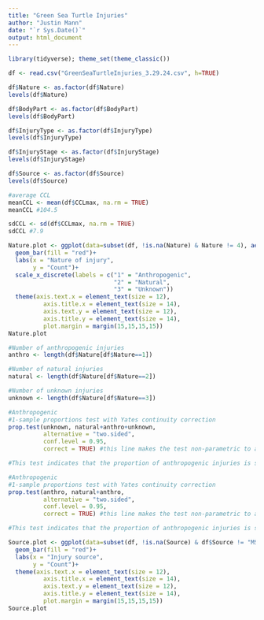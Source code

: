 ```yaml
---
title: "Green Sea Turtle Injuries"
author: "Justin Mann"
date: "`r Sys.Date()`"
output: html_document
---
```


```r
library(tidyverse); theme_set(theme_classic())
```

```r
df <- read.csv("GreenSeaTurtleInjuries_3.29.24.csv", h=TRUE)
```

```r
df$Nature <- as.factor(df$Nature)
levels(df$Nature)

df$BodyPart <- as.factor(df$BodyPart)
levels(df$BodyPart)

df$InjuryType <- as.factor(df$InjuryType)
levels(df$InjuryType)

df$InjuryStage <- as.factor(df$InjuryStage)
levels(df$InjuryStage)

df$Source <- as.factor(df$Source)
levels(df$Source)
```

```r
#average CCL 
meanCCL <- mean(df$CCLmax, na.rm = TRUE)
meanCCL #104.5 

sdCCL <- sd(df$CCLmax, na.rm = TRUE)
sdCCL #7.9
```


```r
Nature.plot <- ggplot(data=subset(df, !is.na(Nature) & Nature != 4), aes(x=Nature))+
  geom_bar(fill = "red")+
  labs(x = "Nature of injury", 
       y = "Count")+
  scale_x_discrete(labels = c("1" = "Anthropogenic",
                              "2" = "Natural",
                              "3" = "Unknown"))
  theme(axis.text.x = element_text(size = 12),
          axis.title.x = element_text(size = 14),
          axis.text.y = element_text(size = 12),
          axis.title.y = element_text(size = 14),
          plot.margin = margin(15,15,15,15))
Nature.plot
```

```r
#Number of anthropogenic injuries
anthro <- length(df$Nature[df$Nature==1])

#Number of natural injuries
natural <- length(df$Nature[df$Nature==2])

#Number of unknown injuries
unknown <- length(df$Nature[df$Nature==3])
```


```r
#Anthropogenic
#1-sample proportions test with Yates continuity correction
prop.test(unknown, natural+anthro+unknown,
          alternative = "two.sided",
          conf.level = 0.95,
          correct = TRUE) #this line makes the test non-parametric to account for small sample size (N<30)

#This test indicates that the proportion of anthropogenic injuries is significantly less than 0.5.
```

```r
#Anthropogenic
#1-sample proportions test with Yates continuity correction
prop.test(anthro, natural+anthro,
          alternative = "two.sided",
          conf.level = 0.95,
          correct = TRUE) #this line makes the test non-parametric to account for small sample size (N<30)

#This test indicates that the proportion of anthropogenic injuries is significantly less than 0.5.
```

```r
Source.plot <- ggplot(data=subset(df, !is.na(Source) & df$Source != "MS"), aes(x=Source))+
  geom_bar(fill = "red")+
  labs(x = "Injury source", 
       y = "Count")+
  theme(axis.text.x = element_text(size = 12),
          axis.title.x = element_text(size = 14),
          axis.text.y = element_text(size = 12),
          axis.title.y = element_text(size = 14),
          plot.margin = margin(15,15,15,15))
Source.plot
```


